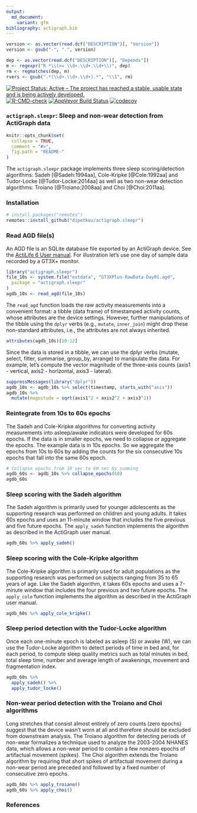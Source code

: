 ```yaml
---
output:
  md_document:
    variant: gfm
bibliography: actigraph.bib
---
```

```r
version <- as.vector(read.dcf("DESCRIPTION")[, "Version"])
version <- gsub("-", ".", version)

dep <- as.vector(read.dcf("DESCRIPTION")[, "Depends"])
m <- regexpr("R *\\(>= \\d+.\\d+.\\d+\\)", dep)
rm <- regmatches(dep, m)
rvers <- gsub(".*(\\d+.\\d+.\\d+).*", "\\1", rm)
```

<!-- badges: start -->
[![Project Status: Active – The project has reached a stable, usable state and is being actively developed.](https://www.repostatus.org/badges/latest/active.svg)](https://www.repostatus.org/#active)
[![R-CMD-check](https://github.com/dipetkov/actigraph.sleepr/workflows/R-CMD-check/badge.svg)](https://github.com/dipetkov/actigraph.sleepr/actions)
[![AppVeyor Build Status](https://ci.appveyor.com/api/projects/status/github/dipetkov/actigraph.sleepr?branch=master&svg=true)](https://ci.appveyor.com/project/dipetkov/actigraph.sleepr)
[![codecov](https://codecov.io/gh/dipetkov/actigraph.sleepr/branch/master/graph/badge.svg)](https://codecov.io/gh/dipetkov/actigraph.sleepr)
<!-- badges: end -->

<!-- README.md is generated from README.Rmd. Please edit that file -->

### `actigraph.sleepr`: Sleep and non-wear detection from ActiGraph data

```r
knitr::opts_chunk$set(
  collapse = TRUE,
  comment = "#>",
  fig.path = "README-"
)
```

The `actigraph.sleepr` package implements three sleep scoring/detection algorithms: Sadeh [@Sadeh:1994aa], Cole-Kripke [@Cole:1992aa] and Tudor-Locke [@Tudor-Locke:2014aa] as well as two non-wear detection algorithms: Troiano [@Troiano:2008aa] and Choi [@Choi:2011aa].

### Installation

```r
# install.packages("remotes")
remotes::install_github("dipetkov/actigraph.sleepr")
```

### Read AGD file(s)

An AGD file is an SQLite database file exported by an ActiGraph device. See the [ActiLife 6 User manual](https://www.actigraphcorp.com/support/manuals/actilife-6-manual/). For illustration let's use one day of sample data recorded by a GT3X+ monitor.

```r
library("actigraph.sleepr")
file_10s <- system.file("extdata", "GT3XPlus-RawData-Day01.agd",
  package = "actigraph.sleepr"
)
agdb_10s <- read_agd(file_10s)
```

The `read_agd` function loads the raw activity measurements into a convenient format: a tibble (data frame) of timestamped activity counts, whose attributes are the device settings. However, further manipulations of the tibble using the `dplyr` verbs (e.g., `mutate`, `inner_join`) might drop these non-standard attributes, i.e., the attributes are not always inherited.

```r
attributes(agdb_10s)[10:12]
```

Since the data is stored in a tibble, we can use the dplyr verbs (mutate, select, filter, summarise, group_by, arrange) to manipulate the data. For example, let's compute the vector magnitude of the three-axis counts (axis1 - vertical, axis2 - horizontal, axis3 - lateral).

```r
suppressMessages(library("dplyr"))
agdb_10s <- agdb_10s %>% select(timestamp, starts_with("axis"))
agdb_10s %>%
  mutate(magnitude = sqrt(axis1^2 + axis2^2 + axis3^2))
```

### Reintegrate from 10s to 60s epochs

The Sadeh and Cole-Kripke algorithms for converting activity measurements into asleep/awake indicators were developed for 60s epochs. If the data is in smaller epochs, we need to collapse or aggregate the epochs. The example data is in 10s epochs. So we aggregate the epochs from 10s to 60s by adding the counts for the six consecutive 10s epochs that fall into the same 60s epoch.

```r
# Collapse epochs from 10 sec to 60 sec by summing
agdb_60s <- agdb_10s %>% collapse_epochs(60)
agdb_60s
```

### Sleep scoring with the Sadeh algorithm

The Sadeh algorithm is primarily used for younger adolescents as the supporting research was performed on children and young adults. It takes 60s epochs and uses an 11-minute window that includes the five previous and five future epochs. The `apply_sadeh` function implements the algorithm as described in the ActiGraph user manual.

```r
agdb_60s %>% apply_sadeh()
```

### Sleep scoring with the Cole-Kripke algorithm

The Cole-Kripke algorithm is primarily used for adult populations as the supporting research was performed on subjects ranging from 35 to 65 years of age. Like the Sadeh algorithm, it takes 60s epochs and uses a 7-minute window that includes the four previous and two future epochs. The `apply_cole` function implements the algorithm as described in the ActiGraph user manual.

```r
agdb_60s %>% apply_cole_kripke()
```

### Sleep period detection with the Tudor-Locke algorithm

Once each one-minute epoch is labeled as asleep (S) or awake (W), we can use the Tudor-Locke algorithm to detect periods of time in bed and, for each period, to compute sleep quality metrics such as total minutes in bed, total sleep time, number and average length of awakenings, movement and fragmentation index.

```r
agdb_60s %>%
  apply_sadeh() %>%
  apply_tudor_locke()
```

### Non-wear period detection with the Troiano and Choi algorithms

Long stretches that consist almost entirely of zero counts (zero epochs) suggest that the device wasn't worn at all and therefore should be excluded from downstream analysis. The Troiano algorithm for detecting periods of non-wear formalizes a technique used to analyze the 2003-2004 NHANES data, which allows a non-wear period to contain a few nonzero epochs of artifactual movement (spikes). The Choi algorithm extends the Troiano algorithm by requiring that short spikes of artifactual movement during a non-wear period are preceded and followed by a fixed number of consecutive zero epochs.

```r
agdb_60s %>% apply_troiano()
agdb_60s %>% apply_choi()
```

### References
